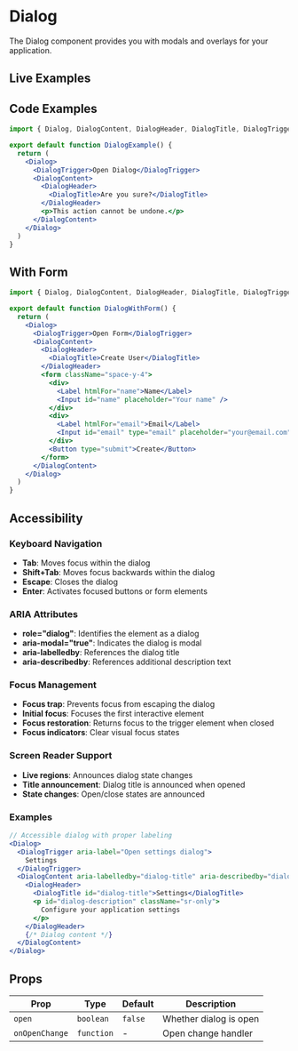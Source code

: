 
# Dialog

The Dialog component provides you with modals and overlays for your application.

## Live Examples

<StorybookEmbed story="components-dialog--default" />

<StorybookEmbed story="components-dialog--with-actions" />

<StorybookEmbed story="components-dialog--form-dialog" />

## Code Examples

```jsx
import { Dialog, DialogContent, DialogHeader, DialogTitle, DialogTrigger } from '@nostromo/ui-core'

export default function DialogExample() {
  return (
    <Dialog>
      <DialogTrigger>Open Dialog</DialogTrigger>
      <DialogContent>
        <DialogHeader>
          <DialogTitle>Are you sure?</DialogTitle>
        </DialogHeader>
        <p>This action cannot be undone.</p>
      </DialogContent>
    </Dialog>
  )
}
```

## With Form

```jsx
import { Dialog, DialogContent, DialogHeader, DialogTitle, DialogTrigger, Button, Input, Label } from '@nostromo/ui-core'

export default function DialogWithForm() {
  return (
    <Dialog>
      <DialogTrigger>Open Form</DialogTrigger>
      <DialogContent>
        <DialogHeader>
          <DialogTitle>Create User</DialogTitle>
        </DialogHeader>
        <form className="space-y-4">
          <div>
            <Label htmlFor="name">Name</Label>
            <Input id="name" placeholder="Your name" />
          </div>
          <div>
            <Label htmlFor="email">Email</Label>
            <Input id="email" type="email" placeholder="your@email.com" />
          </div>
          <Button type="submit">Create</Button>
        </form>
      </DialogContent>
    </Dialog>
  )
}
```

## Accessibility

### Keyboard Navigation
- **Tab**: Moves focus within the dialog
- **Shift+Tab**: Moves focus backwards within the dialog
- **Escape**: Closes the dialog
- **Enter**: Activates focused buttons or form elements

### ARIA Attributes
- **role="dialog"**: Identifies the element as a dialog
- **aria-modal="true"**: Indicates the dialog is modal
- **aria-labelledby**: References the dialog title
- **aria-describedby**: References additional description text

### Focus Management
- **Focus trap**: Prevents focus from escaping the dialog
- **Initial focus**: Focuses the first interactive element
- **Focus restoration**: Returns focus to the trigger element when closed
- **Focus indicators**: Clear visual focus states

### Screen Reader Support
- **Live regions**: Announces dialog state changes
- **Title announcement**: Dialog title is announced when opened
- **State changes**: Open/close states are announced

### Examples
```jsx
// Accessible dialog with proper labeling
<Dialog>
  <DialogTrigger aria-label="Open settings dialog">
    Settings
  </DialogTrigger>
  <DialogContent aria-labelledby="dialog-title" aria-describedby="dialog-description">
    <DialogHeader>
      <DialogTitle id="dialog-title">Settings</DialogTitle>
      <p id="dialog-description" className="sr-only">
        Configure your application settings
      </p>
    </DialogHeader>
    {/* Dialog content */}
  </DialogContent>
</Dialog>
```

## Props

| Prop | Type | Default | Description |
|------|------|---------|-------------|
| `open` | `boolean` | `false` | Whether dialog is open |
| `onOpenChange` | `function` | - | Open change handler |
